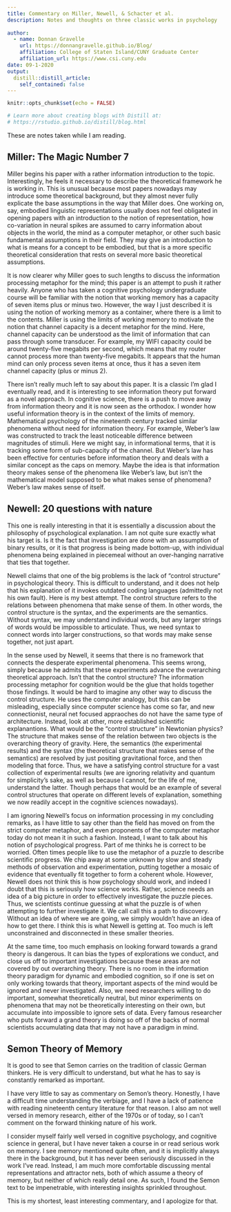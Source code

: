 ```yaml
---
title: Commentary on Miller, Newell, & Schacter et al.
description: Notes and thoughts on three classic works in psychology
  
author:
  - name: Donnan Gravelle 
    url: https://donnangravelle.github.io/Blog/
    affiliation: College of Staten Island/CUNY Graduate Center
    affiliation_url: https://www.csi.cuny.edu
date: 09-1-2020
output:
  distill::distill_article:
    self_contained: false
---
```


```r
knitr::opts_chunk$set(echo = FALSE)

# Learn more about creating blogs with Distill at:
# https://rstudio.github.io/distill/blog.html

```
These are notes taken while I am reading.

## Miller: The Magic Number 7

Miller begins his paper with a rather information introduction to the topic. Interestingly, he feels it necessary to describe the theoretical framework he is working in. This is unusual because most papers nowadays may introduce some theoretical background, but they almost never fully explicate the base assumptions in the way that Miller does. One working on, say, embodied linguistic representations usually does not feel obligated in opening papers with an introduction to the notion of representation, how co-variation in neural spikes are assumed to carry information about objects in the world, the mind as a computer metaphor, or other such basic fundamental assumptions in their field. They may give an introduction to what is means for a concept to be embodied, but that is a more specific theoretical consideration that rests on several more basic theoretical assumptions. 

It is now clearer why Miller goes to such lengths to discuss the information processing metaphor for the mind; this paper is an attempt to push it rather heavily. Anyone who has taken a cognitive psychology undergraduate course will be familiar with the notion that working memory has a capacity of seven items plus or minus two. However, the way I just described it is using the notion of working memory as a container, where there is a limit to the contents. Miller is using the limits of working memory to motivate the notion that channel capacity is a decent metaphor for the mind. Here, channel capacity can be understood as the limit of information that can pass through some transducer. For example, my WIFI capacity could be around twenty-five megabits per second, which means that my router cannot process more than twenty-five megabits. It appears that the human mind can only process seven items at once, thus it has a seven item channel capacity (plus or minus 2). 

There isn't really much left to say about this paper. It is a classic I'm glad I eventually read, and it is interesting to see information theory put forward as a novel approach. In cognitive science, there is a push to move away from information theory and it is now seen as the orthodox. I wonder how useful information theory is in the context of the limits of memory. Mathematical psychology of the nineteenth century tracked similar phenomena without need for information theory. For example, Weber's law was constructed to track the least noticeable difference between magnitudes of stimuli. Here we might say, in informational terms, that it is tracking some form of sub-capacity of the channel. But Weber's law has been effective for centuries before information theory and deals with a similar concept as the caps on memory. Maybe the idea is that information theory makes sense of the phenomena like Weber's law, but isn't the mathematical model supposed to be what makes sense of phenomena? Weber's law makes sense of itself. 

## Newell: 20 questions with nature

This one is really interesting in that it is essentially a discussion about the philosophy of psychological explanation. I am not quite sure exactly what his target is. Is it the fact that investigation are done with an assumption of binary results, or it is that progress is being made bottom-up, with individual phenomena being explained in piecemeal without an over-hanging narrative that ties that together.

Newell claims that one of the big problems is the lack of "control structure" in psychological theory. This is difficult to understand, and it does not help that his explanation of it invokes outdated coding languages (admittedly not his own fault). Here is my best attempt. The control structure refers to the relations between phenomena that make sense of them. In other words, the control structure is the syntax, and the experiments are the semantics. Without syntax, we may understand individual words, but any larger strings of words would be impossible to articulate. Thus, we need syntax to connect words into larger constructions, so that words may make sense together, not just apart. 

In the sense used by Newell, it seems that there is no framework that connects the desperate experimental phenomena. This seems wrong, simply because he admits that these experiments advance the overarching theoretical approach. Isn't that the control structure? The information processing metaphor for cognition would be the glue that holds together those findings. It would be hard to imagine any other way to discuss the control structure. He uses the computer analogy, but this can be misleading, especially since computer science has come so far, and new connectionist, neural net focused appraoches do not have the same type of architecture. Instead, look at other, more established scientific explanantions. What would be the "control structure" in Newtonian physics? The structure that makes sense of the relation between two objects is the overarching theory of gravity. Here, the semantics (the experimental results) and the syntax (the theoretical structure that makes sense of the semantics) are resolved by just positing gravitational force, and then modeling that force. Thus, we have a satisfying control structure for a vast collection of experimental results (we are ignoring relativity and quantum for simplicity's sake, as well as because I cannot, for the life of me, understand the latter. Though perhaps that would be an example of several control structures that operate on different levels of explanation, something we now readily accept in the cognitive sciences nowadays). 

I am ignoring Newell's focus on information processing in my concluding remarks, as I have little to say other than the field has moved on from the strict computer metaphor, and even proponents of the computer metaphor today do not mean it in such a fashion. Instead, I want to talk about his notion of psychological progress. Part of me thinks he is correct to be worried. Often times people like to use the metaphor of a puzzle to describe scientific progress. We chip away at some unknown by slow and steady methods of observation and experimentation, putting together a mosaic of evidence that eventually fit together to form a coherent whole. However, Newell does not think this is how psychology should work, and indeed I doubt that this is seriously how science works. Rather, science needs an idea of a big picture in order to effectively investigate the puzzle pieces. Thus, we scientists continue guessing at what the puzzle is of when attempting to further investigate it. We call call this a path to discovery. Without an idea of where we are going, we simply wouldn't have an idea of how to get there. I think this is what Newell is getting at. Too much is left unconstrained and disconnected in these smaller theories. 

At the same time, too much emphasis on looking forward towards a grand theory is dangerous. It can bias the types of explorations we conduct, and close us off to important investigations because these areas are not covered by out overarching theory. There is no room in the information theory paradigm for dynamic and embodied cognition, so if one is set on only working towards that theory, important aspects of the mind would be ignored and never investigated. Also, we need researchers willing to do important, somewhat theoretically neutral, but minor experiments on phenomena that may not be theoretically interesting on their own, but accumulate into impossible to ignore sets of data. Every famous researcher who puts forward a grand theory is doing so off of the backs of normal scientists accumulating data that may not have a paradigm in mind. 

## Semon Theory of Memory

It is good to see that Semon carries on the tradition of classic German thinkers. He is very difficult to understand, but what he has to say is constantly remarked as important. 

I have very little to say as commentary on Semon's theory. Honestly, I have a difficult time understanding the verbiage, and I have a lack of patience with reading nineteenth century literature for that reason. I also am not well versed in memory research, either of the 1970s or of today, so I can't comment on the forward thinking nature of his work. 

I consider myself fairly well versed in cognitive psychology, and cognitive science in general, but I have never taken a course in or read serious work on memory. I see memory mentioned quite often, and it is implicitly always there in the background, but it has never been seriously discussed in the work I've read. Instead, I am much more comfortable discussing mental representations and attractor nets, both of which assume a theory of memory, but neither of which really detail one. As such, I found the Semon text to be impenetrable, with interesting insights sprinkled throughout. 

This is my shortest, least interesting commentary, and I apologize for that.